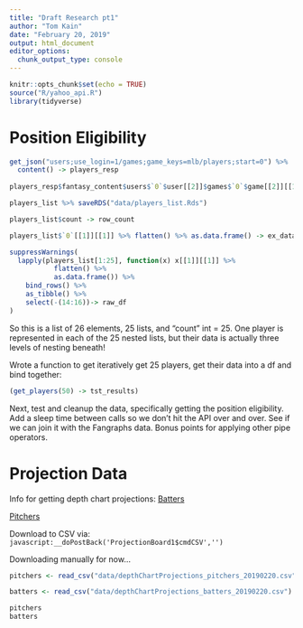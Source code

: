 ```yaml
---
title: "Draft Research pt1"
author: "Tom Kain"
date: "February 20, 2019"
output: html_document
editor_options: 
  chunk_output_type: console
---
```


```r
knitr::opts_chunk$set(echo = TRUE)
source("R/yahoo_api.R")
library(tidyverse)
```

# Position Eligibility

```r
get_json("users;use_login=1/games;game_keys=mlb/players;start=0") %>% 
  content() -> players_resp
  
players_resp$fantasy_content$users$`0`$user[[2]]$games$`0`$game[[2]][[1]] -> players_list 

players_list %>% saveRDS("data/players_list.Rds")

players_list$count -> row_count

players_list$`0`[[1]][[1]] %>% flatten() %>% as.data.frame() -> ex_data

suppressWarnings(
  lapply(players_list[1:25], function(x) x[[1]][[1]] %>% 
           flatten() %>% 
           as.data.frame()) %>% 
    bind_rows() %>% 
    as_tibble() %>%
    select(-(14:16))-> raw_df
)
```
So this is a list of 26 elements, 25 lists, and "count" int = 25. One player is represented in each of the 25 nested lists, but their data is actually three levels of nesting beneath!

Wrote a function to get iteratively get 25 players, get their data into a df and bind together:

```r
(get_players(50) -> tst_results)

```

Next, test and cleanup the data, specifically getting the position eligibility. Add a sleep time between calls so we don't hit the API over and over. See if we can join it with the Fangraphs data. Bonus points for applying other pipe operators. 

# Projection Data

Info for getting depth chart projections:
[Batters](https://www.fangraphs.com/projections.aspx?pos=all&stats=bat&type=fangraphsdc&team=0&lg=all&players=0)

[Pitchers](https://www.fangraphs.com/projections.aspx?pos=all&stats=pit&type=fangraphsdc&team=0&lg=all&players=0)

Download to CSV via:
`javascript:__doPostBack('ProjectionBoard1$cmdCSV','')`

Downloading manually for now...

```r
pitchers <- read_csv("data/depthChartProjections_pitchers_20190220.csv")

batters <- read_csv("data/depthChartProjections_batters_20190220.csv")

pitchers
batters
```
